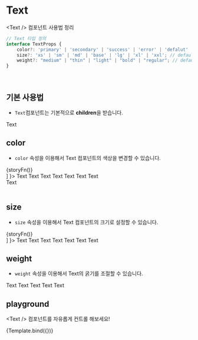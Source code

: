 
<Meta title="components/Text" component={Text} />


# Text

&lt;Text /&gt; 컴포넌트 사용법 정리

```ts
// Text 타입 정의
interface TextProps {
	color?: 'primary' | 'secondary' | 'success' | 'error' | 'defalut' | 'description' | 'guide' | 'white'; // default: 'default' 
	size?: 'xs' | 'sm' | 'md' | 'base' | 'lg' | 'xl' | 'xxl'; // default: 'base'
	weight?: "medium" | "thin" | "light" | "bold" | "regular"; // default: 'regular'
}
```
<br />

## 기본 사용법

- `Text`컴포넌트는 기본적으로 **children**을 받습니다.

<Canvas>
	<Story name="basic">
		<Text>Text</Text>
	</Story>
</Canvas>

<br />

## color

- `color` 속성을 이용해서 Text 컴포넌트의 색상을 변경할 수 있습니다.

<Canvas>
	<Story 
		name="color"
		decorators={
      [storyFn => 
        <div style={{
          width: '100%',
          display: 'flex',
					alignItems: 'center',
          gap: '10px'
        }}>
          {storyFn()}
        </div>
      ]
    }>
		<Text color="primary">Text</Text>
		<Text color="secondary">Text</Text>
		<Text color="success">Text</Text>
		<Text color="error">Text</Text>
		<Text color="defalut">Text</Text>
		<Text color="description">Text</Text>
		<Text color="guide">Text</Text>
		<div style={{ background: '#333', padding: '8px' }}>
			<Text color="white">Text</Text>
		</div>
	</Story>
</Canvas>

<br />

## size

- `size` 속성을 이용해서 Text 컴포넌트의 크기로 설정할 수 있습니다.

<Canvas>
	<Story 
		name="size"
		decorators={
      [storyFn => 
        <div style={{
          width: '100%',
          display: 'flex',
					alignItems: 'center',
          gap: '10px'
        }}>
          {storyFn()}
        </div>
      ]
    }>
		<Text size="xs">Text</Text>
		<Text size="sm">Text</Text>
		<Text size="md">Text</Text>
		<Text size="base">Text</Text>
		<Text size="lg">Text</Text>
		<Text size="xl">Text</Text>
		<Text size="xxl">Text</Text>
	</Story>
</Canvas>

<br />

## weight

- `weight` 속성을 이용해서 Text의 굵기를 조절할 수 있습니다.

<Canvas>
	<Story name="weight">
		<Text weight="thin">Text</Text>
		<Text weight="light">Text</Text>
		<Text weight="regular">Text</Text>
		<Text weight="medium">Text</Text>
		<Text weight="bold">Text</Text>
	</Story>
</Canvas>

<br />

## playground

&lt;Text /&gt; 컴포넌트를 자유롭게 컨트롤 해보세요!

<Canvas>
	<Story
		name="playground"
		argTypes={{
			className: {
				table: {
					disable: true
				}
			},
			style: {
				table: {
					disable: true
				}
			},
			children: {
				description: 'Text 컨텐츠',
				control: 'text'
			}
		}}
	>
		{Template.bind({})}
	</Story>
</Canvas>

<ArgsTable story="playground" />
